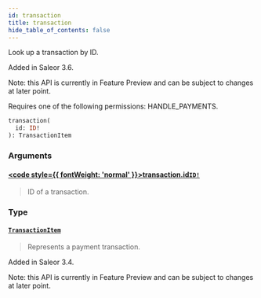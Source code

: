 ```yaml
---
id: transaction
title: transaction
hide_table_of_contents: false
---
```








Look up a transaction by ID.

Added in Saleor 3.6.

Note: this API is currently in Feature Preview and can be subject to changes at later point.

Requires one of the following permissions: HANDLE_PAYMENTS.

```graphql
transaction(
  id: ID!
): TransactionItem
```


### Arguments

#### [<code style={{ fontWeight: 'normal' }}>transaction.<b>id</b></code>](#)<Bullet />[`ID!`](../../../developer/api-reference/scalars/id) <Badge class="secondary" text="non-null"/> <Badge class="secondary" text="scalar"/>
> ID of a transaction.
> 

### Type

#### [`TransactionItem`](../../../developer/api-reference/objects/transaction-item) <Badge class="secondary" text="object"/>
> Represents a payment transaction.

Added in Saleor 3.4.

Note: this API is currently in Feature Preview and can be subject to changes at later point.
> 





